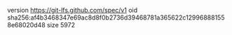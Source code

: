 version https://git-lfs.github.com/spec/v1
oid sha256:af4b3468347e69ac8d8f0b2736d39468781a365622c129968881558e68020d48
size 5972
